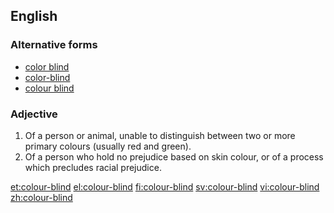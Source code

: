 ==English==

===Alternative forms===
*[[color blind]]
*[[color-blind]]
*[[colour blind]]

===Adjective===
{{en-adj|pos=[[colour]]-[[blind]]}}

# Of a person or animal, unable to distinguish between two or more primary colours (usually red and green).
# Of a person who hold no prejudice based on skin colour, or of a process which precludes racial prejudice.

[[et:colour-blind]]
[[el:colour-blind]]
[[fi:colour-blind]]
[[sv:colour-blind]]
[[vi:colour-blind]]
[[zh:colour-blind]]